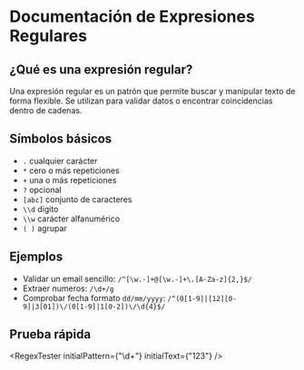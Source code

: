 
# Documentación de Expresiones Regulares

## ¿Qué es una expresión regular?

Una expresión regular es un patrón que permite buscar y manipular texto de
forma flexible. Se utilizan para validar datos o encontrar coincidencias dentro
de cadenas.

## Símbolos básicos

- `.` cualquier carácter
- `*` cero o más repeticiones
- `+` una o más repeticiones
- `?` opcional
- `[abc]` conjunto de caracteres
- `\\d` dígito
- `\\w` carácter alfanumérico
- `( )` agrupar

## Ejemplos

- Validar un email sencillo: `/^[\w.-]+@[\w.-]+\.[A-Za-z]{2,}$/`
- Extraer numeros: `/\d+/g`
- Comprobar fecha formato `dd/mm/yyyy`: `/^(0[1-9]|[12][0-9]|3[01])\/(0[1-9]|1[0-2])\/\d{4}$/`

## Prueba rápida

<RegexTester initialPattern={"\\d+"} initialText={"123"} />

